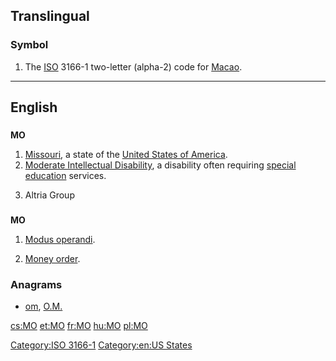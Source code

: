 {{also|Appendix:Variations of "mo"}}
==Translingual==

===Symbol===
{{head|mul|symbol}}
# The [[ISO]] 3166-1 two-letter (alpha-2) code for [[Macao]].

[[Category:ISO 3166-1]]
----

==English==

==={{abbreviation}}===
'''MO'''

# [[Missouri]], a state of the [[United States of America]].
# [[Moderate Intellectual Disability]], a disability often requiring [[special education]] services.
# {{stock symbol}} Altria Group

==={{initialism}}===
'''MO'''

# [[modus operandi|Modus operandi]].
# {{banking}} [[money order|Money order]].

===Anagrams===
* [[om#English|om]], [[O.M.#English|O.M.]]

[[Category:en:US States]]

[[cs:MO]]
[[et:MO]]
[[fr:MO]]
[[hu:MO]]
[[pl:MO]]